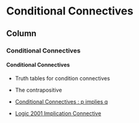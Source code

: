 Conditional Connectives {data-navmenu="Logic"}
====================================

Column {.tabset}
-------------------------------



### Conditional Connectives

<h4> Conditional Connectives</h4>

* Truth tables for condition connectives  
* The contrapositive

* <a href = "https://www.youtube.com/watch?v=/FT9ocP-L6Mc"> Conditional Connectives :  p implies q </a>
* <a href = "https://www.youtube.com/watch?v=/dnem1E71TI4"> Logic 2001 Implication Connective</a>

